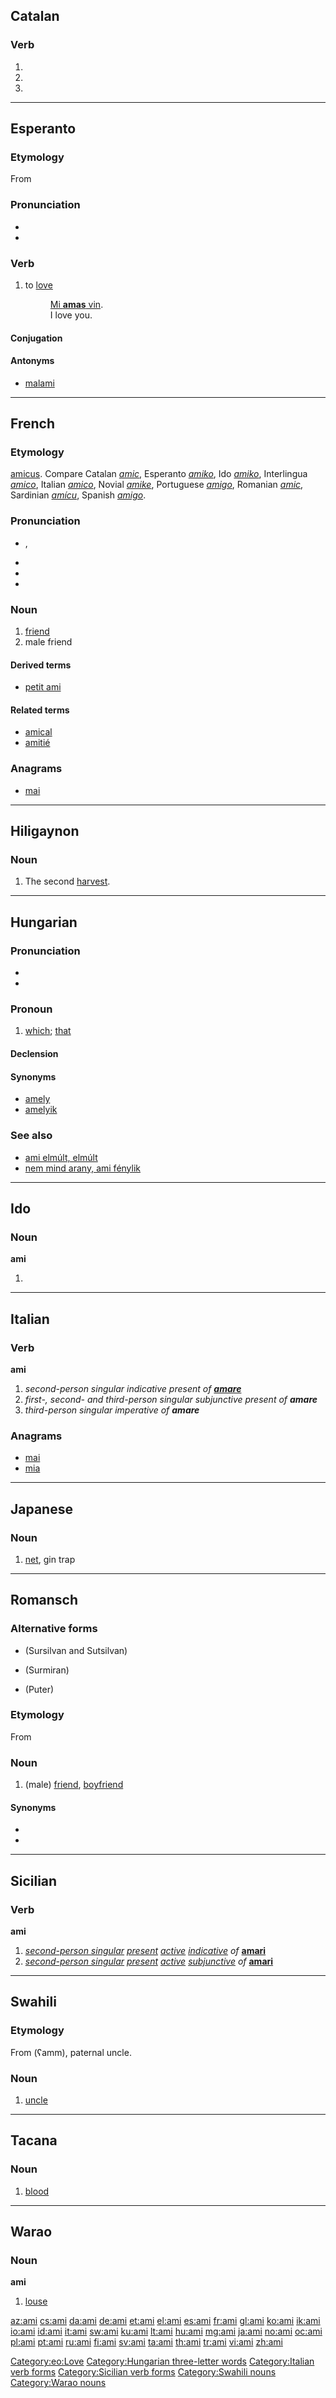 {{also|AMI}}
==Catalan==

===Verb===
{{infl|ca|verb form}}

# {{ca-verb form of|p=1|n=sg|t=pres|m=sub|amar}}
# {{ca-verb form of|p=3|n=sg|t=pres|m=sub|amar}}
# {{ca-verb form of|p=3|n=sg|m=impr|amar}}

----

==Esperanto==

===Etymology===
From {{etyl|it|eo}} {{term|lang=it|amare}}

===Pronunciation===
* {{IPA|/ˈami/|lang=eo}}
* {{hyphenation|a|mi}}

===Verb===
{{eo-verb|am}}

# to [[love]]
#: [[mi amas vin|Mi '''amas''' vin]].
#: I love you.

====Conjugation====
{{eo-conj|am}}

====Antonyms====
* [[malami]]

{{eo BRO|2}}
{{Universala Vortaro}}
[[Category:eo:Love]]
----

==French==

===Etymology===
{{etyl|la|fr}} [[amicus]]. Compare Catalan ''[[amic]]'', Esperanto ''[[amiko]]'', Ido ''[[amiko]]'', Interlingua ''[[amico]]'', Italian ''[[amico]]'', Novial ''[[amike]]'', Portuguese ''[[amigo]]'', Romanian ''[[amic]]'', Sardinian ''[[amícu]]'', Spanish ''[[amigo]]''.

===Pronunciation===
* {{IPA|/a.mi/|lang=fr}}, {{X-SAMPA|/a.mi/|lang=fr}}
* {{audio|Fr-ami.ogg|Audio (France, Paris)}}
* {{homophones|amict|amicts|amie|amies|amis|lang=fr}}
* {{hyphenation|a|mi|lang=fr}}

===Noun===
{{fr-noun|m|f=amie}}

# [[friend]] {{gloss|one who is affectionately attached to another}}
# male friend

====Derived terms====
* [[petit ami]]

====Related terms====
* [[amical]]
* [[amitié]]

===Anagrams===

* [[mai#French|mai]]

----

==Hiligaynon==

===Noun===
{{hil-noun|ami|and=amí}}

# The second [[harvest]].

----

==Hungarian==

===Pronunciation===
* {{IPA|/ˈɒmi/|lang=hu}}
* {{hyphenation|ami}}

===Pronoun===
{{hu-pronoun|relative}}

# {{relative|lang=hu}} [[which]]; [[that]]

====Declension====
{{hu-decl-k-front1|am|i}}{{hu-pos-tek|ami|je}}

====Synonyms====
* [[amely]]
* [[amelyik]]

===See also===
* [[ami elmúlt, elmúlt]]
* [[nem mind arany, ami fénylik]]

[[Category:Hungarian three-letter words]]

----

==Ido==

===Noun===
'''ami'''

# {{plural of|[[amo #Ido|amo]]|lang=io}}

----

==Italian==

===Verb===
'''ami'''

# ''second-person singular indicative present of '''[[amare]]'''''
# ''first-, second- and third-person singular subjunctive present of '''amare'''''
# ''third-person singular imperative of '''amare'''''

===Anagrams===

* [[mai#Italian|mai]]
* [[mia#Italian|mia]]

[[Category:Italian verb forms]]

----

==Japanese==

===Noun===
{{ja-noun|r|hira=あみ}}

# {{ja-def|網}} [[net]], gin trap

----

==Romansch==

===Alternative forms===
* {{l|rm|amitg}} (Sursilvan and Sutsilvan)
* {{l|rm|amei}} (Surmiran)
* {{l|rm|amih}} (Puter)

===Etymology===
From {{etyl|la|rm}} {{term|amicus|amīcus|lang=la}}

===Noun===
{{infl|rm|noun|g=m|feminine|amia|masculine plural|amis|feminine plural|amias}}

# (male) [[friend]], [[boyfriend]] {{qualifier|Grischun and Vallader}}

====Synonyms====
* {{l|rm|camarat}}
* {{l|rm|cumpogn}}

----

==Sicilian==

===Verb===
'''ami'''

# ''[[second-person singular]] [[present tense|present]] [[active voice|active]] [[indicative mood|indicative]] of'' '''[[amari#Sicilian|amari]]'''
# ''[[second-person singular]] [[present tense|present]] [[active voice|active]] [[subjunctive]] of'' '''[[amari#Sicilian|amari]]'''

[[Category:Sicilian verb forms]]

----

==Swahili==

===Etymology===
From {{etyl|ar|sw}} {{Arab|[[عم]]}} (ʕamm), paternal uncle.

===Noun===
{{sw-noun}}

# [[uncle]]

[[Category:Swahili nouns]]

----

==Tacana==

===Noun===
{{infl|tna|noun}}

# [[blood]]

----

==Warao==

===Noun===
'''ami'''

# [[louse]]

[[Category:Warao nouns]]

[[az:ami]]
[[cs:ami]]
[[da:ami]]
[[de:ami]]
[[et:ami]]
[[el:ami]]
[[es:ami]]
[[fr:ami]]
[[gl:ami]]
[[ko:ami]]
[[ik:ami]]
[[io:ami]]
[[id:ami]]
[[it:ami]]
[[sw:ami]]
[[ku:ami]]
[[lt:ami]]
[[hu:ami]]
[[mg:ami]]
[[ja:ami]]
[[no:ami]]
[[oc:ami]]
[[pl:ami]]
[[pt:ami]]
[[ru:ami]]
[[fi:ami]]
[[sv:ami]]
[[ta:ami]]
[[th:ami]]
[[tr:ami]]
[[vi:ami]]
[[zh:ami]]